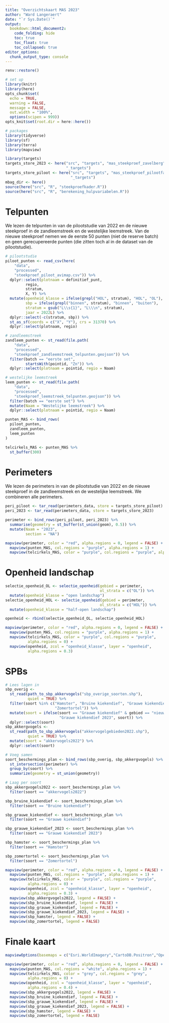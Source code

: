 ```yaml
---
title: "Overzichtskaart MAS 2023"
author: "Ward Langeraert"
date: "`r Sys.Date()`"
output:
  bookdown::html_document2:
    code_folding: hide
    toc: true
    toc_float: true
    toc_collapsed: true
editor_options: 
  chunk_output_type: console
---
```


```r
renv::restore()

# set up
library(knitr)
library(here)
opts_chunk$set(
  echo = TRUE,
  warning = FALSE,
  message = FALSE,
  out.width = "100%",
  options(scipen = 999))
opts_knit$set(root.dir = here::here())

# packages
library(tidyverse)
library(sf)
library(terra)
library(mapview)

library(targets)
targets_store_2023 <- here("src", "targets", "mas_steekproef_zavelberg", 
                           "_targets")
targets_store_piloot <- here("src", "targets", "mas_steekproef_pilootfase", 
                             "_targets")
mbag_dir <- here()
source(here("src", "R", "steekproefkader.R"))
source(here("src", "R", "berekening_hulpvariabelen.R"))
```


# Telpunten

We lezen de telpunten in van de pilootstudie van 2022 en de nieuwe steekproef in de zandleemstreek en de westelijke leemstreek. Van de nieuwe steekproef nemen we de eerste 50 punten (niet de reserve batch) en geen gerecupereerde punten (die zitten toch al in de dataset van de pilootstudie).

```r
# pilootstudie
piloot_punten <- read_csv(here(
    "data",
    "processed",
    "steekproef_piloot_avimap.csv")) %>%
  dplyr::select(plotnaam = definitief_punt,
         regio,
         stratum,
         X, Y) %>%
  mutate(openheid_klasse = ifelse(grepl("HOL", stratum), "HOL", "OL"),
         sbp = ifelse(grepl("binnen", stratum), "binnen", "buiten"),
         stratum = gsub("L\\s{1}", "L\\\n", stratum),
         jaar = 2022L) %>%
  dplyr::select(-c(stratum, sbp)) %>%
  st_as_sf(coords = c("X", "Y"), crs = 31370) %>%
  dplyr::select(plotnaam, regio)

# zandleemstreek
zandleem_punten <- st_read(file.path(
    "data",
    "processed",
    "steekproef_zandleemstreek_telpunten.geojson")) %>%
  filter(batch == "eerste set",
         startsWith(pointid, "Zn")) %>%
  dplyr::select(plotnaam = pointid, regio = Naam)

# westelijke leemstreek
leem_punten <- st_read(file.path(
    "data",
    "processed",
    "steekproef_leemstreek_telpunten.geojson")) %>%
  filter(batch == "eerste set") %>%
  mutate(Naam = "Westelijke leemstreek") %>%
  dplyr::select(plotnaam = pointid, regio = Naam)
```

```r
punten_MAS <- bind_rows(
  piloot_punten,
  zandleem_punten,
  leem_punten
)

telcirkels_MAS <- punten_MAS %>%
  st_buffer(300)
```

# Perimeters

We lezen de perimeters in van de pilootstudie van 2022 en de nieuwe steekproef in de zandleemstreek en de westelijke leemstreek. We combineren alle perimeters.

```r
peri_piloot <- tar_read(perimeters_data, store = targets_store_piloot)
peri_2023 <- tar_read(perimeters_data, store = targets_store_2023)

perimeter <- bind_rows(peri_piloot, peri_2023) %>%
  summarise(geometry = st_buffer(st_union(geom), 0.5)) %>%
  mutate(Naam = "2023",
         section = "NA")

mapview(perimeter, color = "red", alpha.regions = 0, legend = FALSE) + 
  mapview(punten_MAS, col.regions = "purple", alpha.regions = 1) +
  mapview(telcirkels_MAS, color = "purple", col.regions = "purple", alpha.regions = 0)
```

# Openheid landschap

```r
selectie_openheid_OL <- selectie_openheid(gebied = perimeter, 
                                          ol_strata = c("OL")) %>%
  mutate(openheid_klasse = "open landschap")
selectie_openheid_HOL <- selectie_openheid(gebied = perimeter,
                                          ol_strata = c("HOL")) %>%
  mutate(openheid_klasse = "half-open landschap")

openheid <- rbind(selectie_openheid_OL, selectie_openheid_HOL)

mapview(perimeter, color = "red", alpha.regions = 0, legend = FALSE) + 
  mapview(punten_MAS, col.regions = "purple", alpha.regions = 1) +
  mapview(telcirkels_MAS, color = "purple", col.regions = "purple", 
          alpha.regions = 0) +
  mapview(openheid, zcol = "openheid_klasse", layer = "openheid", 
          alpha.regions = 0.3)
```

# SPBs

```r
# Lees lagen in
sbp_overig <- 
  st_read(path_to_sbp_akkervogels("sbp_overige_soorten.shp"), 
          quiet = TRUE) %>%
  filter(soort %in% c("Hamster", "Bruine kiekendief", "Grauwe kiekendief", 
                      "Zomertortel")) %>%
  mutate(soort = ifelse(soort == "Grauwe kiekendief" & gebied == "nieuw 2023", 
                        "Grauwe kiekendief 2023", soort)) %>%
  dplyr::select(soort)
sbp_akkergvogels <- 
  st_read(path_to_sbp_akkervogels("akkervogelgebieden2022.shp"),
          quiet = TRUE) %>%
  mutate(soort = "akkervogels2022") %>%
  dplyr::select(soort)

# Voeg samen
soort_beschermings_plan <- bind_rows(sbp_overig, sbp_akkergvogels) %>%
  st_intersection(perimeter) %>%
  group_by(soort) %>% 
  summarize(geometry = st_union(geometry))

# Laag per soort
sbp_akkergvogels2022 <- soort_beschermings_plan %>%
  filter(soort == "akkervogels2022")

sbp_bruine_kiekendief <- soort_beschermings_plan %>%
  filter(soort == "Bruine kiekendief")

sbp_grauwe_kiekendief <- soort_beschermings_plan %>%
  filter(soort == "Grauwe kiekendief")

sbp_grauwe_kiekendief_2023 <- soort_beschermings_plan %>%
  filter(soort == "Grauwe kiekendief 2023")

sbp_hamster <- soort_beschermings_plan %>%
  filter(soort == "Hamster")

sbp_zomertortel <- soort_beschermings_plan %>%
  filter(soort == "Zomertortel")

mapview(perimeter, color = "red", alpha.regions = 0, legend = FALSE) + 
  mapview(punten_MAS, col.regions = "purple", alpha.regions = 1) +
  mapview(telcirkels_MAS, color = "purple", col.regions = "purple", 
          alpha.regions = 0) +
  mapview(openheid, zcol = "openheid_klasse", layer = "openheid", 
          alpha.regions = 0.3) +
  mapview(sbp_akkergvogels2022, legend = FALSE) +
  mapview(sbp_bruine_kiekendief, legend = FALSE) +
  mapview(sbp_grauwe_kiekendief, legend = FALSE) +
  mapview(sbp_grauwe_kiekendief_2023, legend = FALSE) +
  mapview(sbp_hamster, legend = FALSE) +
  mapview(sbp_zomertortel, legend = FALSE)
```

# Finale kaart

```r
mapviewOptions(basemaps = c("Esri.WorldImagery","CartoDB.Positron","OpenStreetMap"))

mapview(perimeter, color = "red", alpha.regions = 0, legend = FALSE) + 
  mapview(punten_MAS, col.regions = "white", alpha.regions = 1) +
  mapview(telcirkels_MAS, color = "grey", col.regions = "grey", 
          alpha.regions = 0) +
  mapview(openheid, zcol = "openheid_klasse", layer = "openheid", 
          alpha.regions = 0.4) +
  mapview(sbp_akkergvogels2022, legend = FALSE) +
  mapview(sbp_bruine_kiekendief, legend = FALSE) +
  mapview(sbp_grauwe_kiekendief, legend = FALSE) +
  mapview(sbp_grauwe_kiekendief_2023, legend = FALSE) +
  mapview(sbp_hamster, legend = FALSE) +
  mapview(sbp_zomertortel, legend = FALSE)
```

